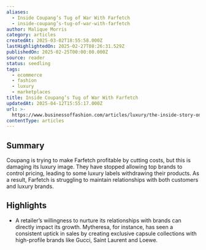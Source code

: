 ```yaml
---
aliases:
  - Inside Coupang’s Tug of War With Farfetch
  - inside-coupang’s-tug-of-war-with-farfetch
author: Malique Morris
category: articles
createdAt: 2025-03-02T18:55:58.000Z
lastHighlightedOn: 2025-02-27T08:26:31.529Z
publishedOn: 2025-02-25T00:00:00.000Z
source: reader
status: seedling
tags:
  - ecommerce
  - fashion
  - luxury
  - marketplaces
title: Inside Coupang’s Tug of War With Farfetch
updatedAt: 2025-04-12T15:55:17.000Z
url: >-
  https://www.businessoffashion.com/articles/luxury/the-inside-story-on-how-coupang-is-mismanaging-farfetch/?utm_source=newsletter_technology&utm_medium=email&utm_campaign=Technology_260225&utm_content=intro
contentType: articles
---
```

## Summary

Coupang is trying to make Farfetch profitable by cutting costs, but this is damaging its luxury image. They have stopped allowing top brands to control pricing, leading to some luxury labels withdrawing their products. As a result, Farfetch is struggling to maintain relationships with both customers and luxury brands.

## Highlights

- A retailer’s willingness to nurture its relationships with brands can directly impact its growth. Mytheresa, for instance, has seen a consistent uptick in sales by creating exclusive capsule collections with high-profile brands like Gucci, Saint Laurent and Loewe.
